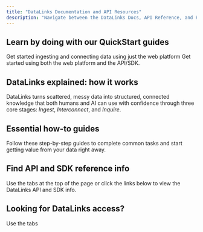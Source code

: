 ```yaml
---
title: "DataLinks Documentation and API Resources"
description: "Navigate between the DataLinks Docs, API Reference, and Python SDK Kit using the tabs at the top of this page."
---
```


## Learn by doing with our QuickStart guides

<Columns cols={2}>
  <Card title="Web QuickStart Guide" icon="globe" iconType="regular" horizontal href="/get-started/quickstart">
    Get started ingesting and connecting data using just the web platform
  </Card>
  <Card title="API/SDK QuickStart Guide" icon="python" iconType="regular" horizontal href="/get-started/quickstart">
    Get started using both the web platform and the API/SDK.
  </Card>
</Columns>

## DataLinks explained: how it works

DataLinks turns scattered, messy data into structured, connected knowledge that both humans and AI can use with confidence through three core stages: _Ingest_, _Interconnect_, and _Inquire_.

<Columns cols={3}>
  <Card title="Clean and Ingest" icon="database" iconType="regular" href="/concepts/ingest-clean">
    
  </Card>
  <Card title="Interconnect" icon="folder-tree" iconType="regular" href="/concepts/interconnection">
    
  </Card>
  <Card title="Query and Insights" icon="magnifying-glass" iconType="regular" href="/concepts/query-insights">
    
  </Card>
</Columns>

## Essential how-to guides

Follow these step-by-step guides to complete common tasks and start getting value from your data right away.

<Columns cols={4}>
  <Card title="How To Create a Dataset" icon="database" iconType="regular" href="/how-to/create-dataset">
    
  </Card>
  <Card title="How To Create a Namespace" icon="folder-tree" iconType="regular" href="how-to/create-namespace">
    
  </Card>
  <Card title="How To Manage Connections" icon="magnifying-glass" iconType="regular" href="how-to/manage-connections">
    
  </Card>
  <Card title="How To Query Your Data" icon="magnifying-glass" iconType="regular" href="how-to/query-data">
    
  </Card>
</Columns>

## Find API and SDK reference info

Use the tabs at the top of the page or click the links below to view the DataLinks API and SDK info.

<Columns cols={2}>
  <Card title="API Reference" icon="globe" iconType="regular" horizontal href="/get-started/quickstart">
    
  </Card>
  <Card title="SDK Kit" icon="python" iconType="regular" horizontal href="/get-started/quickstart">
    
  </Card>
</Columns>

## Looking for DataLinks access?

Use the tabs